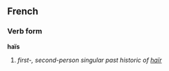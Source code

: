==French==
===Verb form===
'''haïs'''

# ''first-, second-person singular past historic of [[haïr]]''